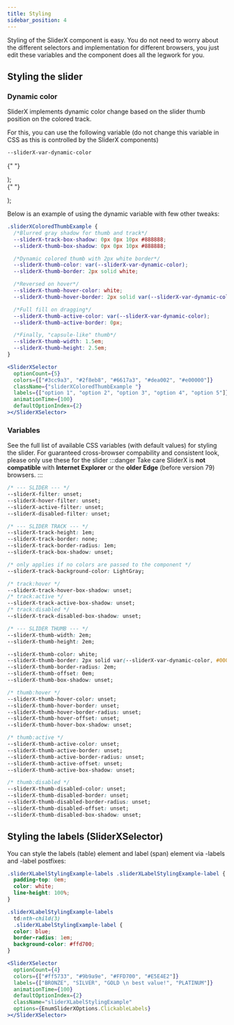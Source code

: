 ```yaml
---
title: Styling
sidebar_position: 4
---
```


Styling of the SliderX component is easy.
You do not need to worry about the different selectors and implementation for different browsers, you just edit these variables and the component does all the legwork for you.

## Styling the slider

### Dynamic color

SliderX implements dynamic color change based on the slider thumb position on the colored track.

For this, you can use the following variable (do not change this variable in CSS as this is controlled by the SliderX components)

```css
--sliderX-var-dynamic-color
```


  <div style={{ width: "75%", margin: "auto" }}>
    <SliderXSelector
      optionCount={5}
      colors={["#3cc9a3", "#2f8eb8", "#6617a3", "#dea002", "#e00000"]}
      labels={["option 1", "option 2", "option 3", "option 4", "option 5"]}
      animationTime={100}
      defaultOptionIndex={2}
      className="sliderXColoredThumbExample"
    >
      {" "}
    </SliderXSelector>
    <p></p>
  </div>
);

  <div style={{ width: "75%", margin: "auto" }}>
    <SliderXSelector
      optionCount={4}
      colors={["#ff5733", "#9b9a9e", "#FFD700", "#E5E4E2"]}
      labels={["BRONZE", "SILVER", "GOLD \n best value!", "PLATINUM"]}
      animationTime={100}
      defaultOptionIndex={2}
      className="sliderXLabelStylingExample"
      options={EnumSliderXOptions.ClickableLabels}
    >
      {" "}
    </SliderXSelector>
    <p></p>
  </div>
);

Below is an example of using the dynamic variable with few other tweaks:

<Tabs>
  <TabItem value="css" label="CSS">

```css
.sliderXColoredThumbExample {
  /*Blurred gray shadow for thumb and track*/
  --sliderX-track-box-shadow: 0px 0px 10px #888888;
  --sliderX-thumb-box-shadow: 0px 0px 10px #888888;

  /*Dynamic colored thumb with 2px white border*/
  --sliderX-thumb-color: var(--sliderX-var-dynamic-color);
  --sliderX-thumb-border: 2px solid white;

  /*Reversed on hover*/
  --sliderX-thumb-hover-color: white;
  --sliderX-thumb-hover-border: 2px solid var(--sliderX-var-dynamic-color);

  /*Full fill on dragging*/
  --sliderX-thumb-active-color: var(--sliderX-var-dynamic-color);
  --sliderX-thumb-active-border: 0px;

  /*Finally, "capsule-like" thumb*/
  --sliderX-thumb-width: 1.5em;
  --sliderX-thumb-height: 2.5em;
}
```

</TabItem>
  <TabItem value="jsx" label="JavaScript / Typescript">

```jsx
<SliderXSelector
  optionCount={5}
  colors={["#3cc9a3", "#2f8eb8", "#6617a3", "#dea002", "#e00000"]}
  className={"sliderXColoredThumbExample "}
  labels={["option 1", "option 2", "option 3", "option 4", "option 5"]}
  animationTime={100}
  defaultOptionIndex={2}
></SliderXSelector>
```

</TabItem>

</Tabs>

<SliderXColoredThumbExample></SliderXColoredThumbExample>

### Variables

See the full list of available CSS variables (with default values) for styling the slider. For guaranteed cross-browser compability and consistent look, please only use these for the slider
:::danger Take care
SliderX is **not compatible** with **Internet Explorer** or the **older Edge** (before version 79) browsers.
:::

```css
/* --- SLIDER --- */
--sliderX-filter: unset;
--sliderX-hover-filter: unset;
--sliderX-active-filter: unset;
--sliderX-disabled-filter: unset;

/* --- SLIDER TRACK --- */
--sliderX-track-height: 1em;
--sliderX-track-border: none;
--sliderX-track-border-radius: 1em;
--sliderX-track-box-shadow: unset;

/* only applies if no colors are passed to the component */
--sliderX-track-background-color: LightGray;

/* track:hover */
--sliderX-track-hover-box-shadow: unset;
/* track:active */
--sliderX-track-active-box-shadow: unset;
/* track:disabled */
--sliderX-track-disabled-box-shadow: unset;

/* --- SLIDER THUMB --- */
--sliderX-thumb-width: 2em;
--sliderX-thumb-height: 2em;

--sliderX-thumb-color: white;
--sliderX-thumb-border: 2px solid var(--sliderX-var-dynamic-color, #000000);
--sliderX-thumb-border-radius: 2em;
--sliderX-thumb-offset: 0em;
--sliderX-thumb-box-shadow: unset;

/* thumb:hover */
--sliderX-thumb-hover-color: unset;
--sliderX-thumb-hover-border: unset;
--sliderX-thumb-hover-border-radius: unset;
--sliderX-thumb-hover-offset: unset;
--sliderX-thumb-hover-box-shadow: unset;

/* thumb:active */
--sliderX-thumb-active-color: unset;
--sliderX-thumb-active-border: unset;
--sliderX-thumb-active-border-radius: unset;
--sliderX-thumb-active-offset: unset;
--sliderX-thumb-active-box-shadow: unset;

/* thumb:disabled */
--sliderX-thumb-disabled-color: unset;
--sliderX-thumb-disabled-border: unset;
--sliderX-thumb-disabled-border-radius: unset;
--sliderX-thumb-disabled-offset: unset;
--sliderX-thumb-disabled-box-shadow: unset;
```

## Styling the labels (SliderXSelector)

You can style the labels (table) element and label (span) element via -labels and -label postfixes:

<Tabs>
  <TabItem value="css" label="CSS">

```css
.sliderXLabelStylingExample-labels .sliderXLabelStylingExample-label {
  padding-top: 0em;
  color: white;
  line-height: 100%;
}

.sliderXLabelStylingExample-labels
  td:nth-child(3)
  .sliderXLabelStylingExample-label {
  color: blue;
  border-radius: 1em;
  background-color: #ffd700;
}
```

</TabItem>
  <TabItem value="jsx" label="JavaScript / Typescript">

```jsx
<SliderXSelector
  optionCount={4}
  colors={["#ff5733", "#9b9a9e", "#FFD700", "#E5E4E2"]}
  labels={["BRONZE", "SILVER", "GOLD \n best value!", "PLATINUM"]}
  animationTime={100}
  defaultOptionIndex={2}
  className="sliderXLabelStylingExample"
  options={EnumSliderXOptions.ClickableLabels}
></SliderXSelector>
```

</TabItem>

</Tabs>
<SliderXLabelStylingExample></SliderXLabelStylingExample>
